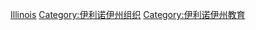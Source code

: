 {{Commonscat|Universities and colleges in Illinois}}

[[Category:美國各州大學|Illinois]]
[[Category:伊利诺伊州组织|Category:伊利诺伊州组织]]
[[Category:伊利诺伊州教育|Category:伊利诺伊州教育]]